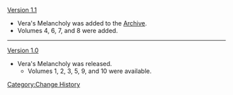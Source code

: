 [[Version 1.1]]
* Vera's Melancholy was added to the [[Archive]].
* Volumes 4, 6, 7, and 8 were added.
----
[[Version 1.0]]
* Vera's Melancholy was released.
** Volumes 1, 2, 3, 5, 9, and 10 were available.
<noinclude>[[Category:Change History]]</noinclude>